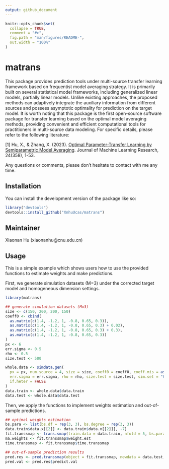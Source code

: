 ```yaml
---
output: github_document
---
```


<!-- README.md is generated from README.Rmd. Please edit that file -->

```r
knitr::opts_chunk$set(
  collapse = TRUE,
  comment = "#>",
  fig.path = "man/figures/README-",
  out.width = "100%"
)
```

# matrans

<!-- badges: start -->
<!-- badges: end -->


This package provides prediction tools under multi-source transfer learning framework based on frequentist model averaging strategy. It is primarily built on several statistical model frameworks, including generalized linear models, partially linear models. Unlike existing approaches, the proposed methods can adaptively integrate the auxiliary information from different sources and possess asymptotic optimality for prediction on the target model. It is worth noting that this package is the first open-source software package for transfer learning based on the optimal model averaging methods, providing convenient and efficient computational tools for practitioners in multi-source data modeling. For specific details, please refer to the following literature: 

[1] Hu, X., & Zhang, X. (2023). [Optimal Parameter-Transfer Learning by Semiparametric Model Averaging](http://jmlr.org/papers/v24/23-0030.html). Journal of Machine Learning Research, 24(358), 1-53. 

Any questions or comments, please don't hesitate to contact with me any time.


## Installation

You can install the development version of the package like so:

``` r
library("devtools")
devtools::install_github("XnhuUcas/matrans")
```

## Maintainer

Xiaonan Hu (xiaonanhu@cnu.edu.cn)


## Usage

This is a simple example which shows users how to use the provided functions to estimate weights and make predictions. 

First, we generate simulation datasets (M=3) under the corrected target model and homogeneous dimension settings.

```r
library(matrans)

## generate simulation datasets (M=3)
size <- c(150, 200, 200, 150)
coeff0 <- cbind(
  as.matrix(c(1.4, -1.2, 1, -0.8, 0.65, 0.3)),
  as.matrix(c(1.4, -1.2, 1, -0.8, 0.65, 0.3) + 0.02),
  as.matrix(c(1.4, -1.2, 1, -0.8, 0.65, 0.3) + 0.3),
  as.matrix(c(1.4, -1.2, 1, -0.8, 0.65, 0.3))
)
px <- 6
err.sigma <- 0.5
rho <- 0.5
size.test <- 500

whole.data <- simdata.gen(
  px = px, num.source = 4, size = size, coeff0 = coeff0, coeff.mis = as.matrix(c(coeff0[, 2], 1.8)),
  err.sigma = err.sigma, rho = rho, size.test = size.test, sim.set = "homo", tar.spec = "cor",
  if.heter = FALSE
)
data.train <- whole.data$data.train
data.test <- whole.data$data.test
```

Then, we apply the functions to implement weights estimation and out-of-sample predictions.

```r
## optimal weights estimation
bs.para <- list(bs.df = rep(3, 3), bs.degree = rep(3, 3))
data.train$data.x[[2]] <- data.train$data.x[[2]][, -7]
fit.transsmap <- trans.smap(train.data = data.train, nfold = 5, bs.para = bs.para)
ma.weights <- fit.transsmap$weight.est
time.transsmap <- fit.transsmap$time.transsmap

## out-of-sample prediction results
pred.res <- pred.transsmap(object = fit.transsmap, newdata = data.test, bs.para = bs.para)
pred.val <- pred.res$predict.val
```

